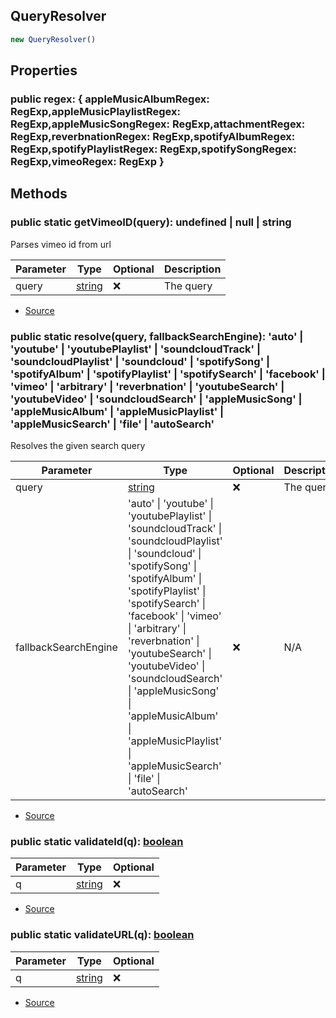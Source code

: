## QueryResolver


```typescript
new QueryResolver()
```


## Properties
### public regex: \{ appleMusicAlbumRegex: RegExp,appleMusicPlaylistRegex: RegExp,appleMusicSongRegex: RegExp,attachmentRegex: RegExp,reverbnationRegex: RegExp,spotifyAlbumRegex: RegExp,spotifyPlaylistRegex: RegExp,spotifySongRegex: RegExp,vimeoRegex: RegExp }


## Methods
### public static getVimeoID(query): undefined \| null \| string
Parses vimeo id from url



| Parameter | Type | Optional | Description |
| ----------- | ----------- | ----------- | ----------- |
| query | [string](https://developer.mozilla.org/en-US/docs/Web/JavaScript/Reference/Global_Objects/String) | ❌ | The query |


- [Source](https://github.com/Androz2091/discord-player/blob/cb6c009/packages/discord-player/src/utils/QueryResolver.ts#L73)
### public static resolve(query, fallbackSearchEngine): 'auto' \| 'youtube' \| 'youtubePlaylist' \| 'soundcloudTrack' \| 'soundcloudPlaylist' \| 'soundcloud' \| 'spotifySong' \| 'spotifyAlbum' \| 'spotifyPlaylist' \| 'spotifySearch' \| 'facebook' \| 'vimeo' \| 'arbitrary' \| 'reverbnation' \| 'youtubeSearch' \| 'youtubeVideo' \| 'soundcloudSearch' \| 'appleMusicSong' \| 'appleMusicAlbum' \| 'appleMusicPlaylist' \| 'appleMusicSearch' \| 'file' \| 'autoSearch'
Resolves the given search query



| Parameter | Type | Optional | Description |
| ----------- | ----------- | ----------- | ----------- |
| query | [string](https://developer.mozilla.org/en-US/docs/Web/JavaScript/Reference/Global_Objects/String) | ❌ | The query |
| fallbackSearchEngine | 'auto' \| 'youtube' \| 'youtubePlaylist' \| 'soundcloudTrack' \| 'soundcloudPlaylist' \| 'soundcloud' \| 'spotifySong' \| 'spotifyAlbum' \| 'spotifyPlaylist' \| 'spotifySearch' \| 'facebook' \| 'vimeo' \| 'arbitrary' \| 'reverbnation' \| 'youtubeSearch' \| 'youtubeVideo' \| 'soundcloudSearch' \| 'appleMusicSong' \| 'appleMusicAlbum' \| 'appleMusicPlaylist' \| 'appleMusicSearch' \| 'file' \| 'autoSearch' | ❌ | N/A |


- [Source](https://github.com/Androz2091/discord-player/blob/cb6c009/packages/discord-player/src/utils/QueryResolver.ts#L44)
### public static validateId(q): [boolean](https://developer.mozilla.org/en-US/docs/Web/JavaScript/Reference/Global_Objects/Boolean)
| Parameter | Type | Optional |
| ----------- | ----------- | ----------- |
| q | [string](https://developer.mozilla.org/en-US/docs/Web/JavaScript/Reference/Global_Objects/String) | ❌ |


- [Source](https://github.com/Androz2091/discord-player/blob/cb6c009/packages/discord-player/src/utils/QueryResolver.ts#L82)
### public static validateURL(q): [boolean](https://developer.mozilla.org/en-US/docs/Web/JavaScript/Reference/Global_Objects/Boolean)
| Parameter | Type | Optional |
| ----------- | ----------- | ----------- |
| q | [string](https://developer.mozilla.org/en-US/docs/Web/JavaScript/Reference/Global_Objects/String) | ❌ |


- [Source](https://github.com/Androz2091/discord-player/blob/cb6c009/packages/discord-player/src/utils/QueryResolver.ts#L86)